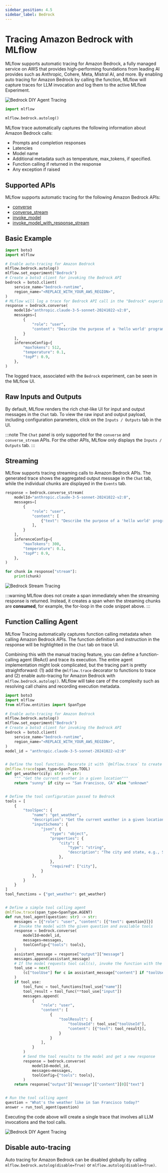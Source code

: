 ```yaml
---
sidebar_position: 4.5
sidebar_label: Bedrock
---
```



# Tracing Amazon Bedrock with MLflow

MLflow supports automatic tracing for Amazon Bedrock, a fully managed service on AWS that provides high-performing
foundations from leading AI provides such as Anthropic, Cohere, Meta, Mistral AI, and more. By enabling auto tracing
for Amazon Bedrock by calling the <APILink fn="mlflow.bedrock.autolog" /> function, MLflow will capture traces for LLM invocation
and log them to the active MLflow Experiment.

![Bedrock DIY Agent Tracing](/images/llms/tracing/bedrock-tracing-agent.png)

```python
import mlflow

mlflow.bedrock.autolog()
```

MLflow trace automatically captures the following information about Amazon Bedrock calls:

- Prompts and completion responses
- Latencies
- Model name
- Additional metadata such as temperature, max_tokens, if specified.
- Function calling if returned in the response
- Any exception if raised

## Supported APIs

MLflow supports automatic tracing for the following Amazon Bedrock APIs:

- [converse](https://boto3.amazonaws.com/v1/documentation/api/latest/reference/services/bedrock-runtime/client/converse.html)
- [converse_stream](https://boto3.amazonaws.com/v1/documentation/api/latest/reference/services/bedrock-runtime/client/converse_stream.html)
- [invoke_model](https://boto3.amazonaws.com/v1/documentation/api/latest/reference/services/bedrock-runtime/client/invoke_model.html)
- [invoke_model_with_response_stream](https://boto3.amazonaws.com/v1/documentation/api/latest/reference/services/bedrock-runtime/client/invoke_model_stream.html)


## Basic Example

```python
import boto3
import mlflow

# Enable auto-tracing for Amazon Bedrock
mlflow.bedrock.autolog()
mlflow.set_experiment("Bedrock")
# Create a boto3 client for invoking the Bedrock API
bedrock = boto3.client(
    service_name="bedrock-runtime",
    region_name="<REPLACE_WITH_YOUR_AWS_REGION>",
)
# MLflow will log a trace for Bedrock API call in the "Bedrock" experiment created above
response = bedrock.converse(
    modelId="anthropic.claude-3-5-sonnet-20241022-v2:0",
    messages=[
        {
            "role": "user",
            "content": "Describe the purpose of a 'hello world' program in one line.",
        }
    ],
    inferenceConfig={
        "maxTokens": 512,
        "temperature": 0.1,
        "topP": 0.9,
    },
)
```

The logged trace, associated with the `Bedrock` experiment, can be seen in the MLflow UI.


## Raw Inputs and Outputs

By default, MLflow renders the rich chat-like UI for input and output messages in the `Chat` tab. To view the raw input and output payload, including configuration parameters, click on the `Inputs / Outputs` tab in the UI.

:::note
The `Chat` panel is only supported for the `converse` and `converse_stream` APIs. For the other APIs, MLflow only displays the `Inputs / Outputs` tab.
:::

## Streaming

MLflow supports tracing streaming calls to Amazon Bedrock APIs. The generated trace shows the aggregated output message in the `Chat` tab, while the individual chunks are displayed in the `Events` tab.

```python
response = bedrock.converse_stream(
    modelId="anthropic.claude-3-5-sonnet-20241022-v2:0",
    messages=[
        {
            "role": "user",
            "content": [
                {"text": "Describe the purpose of a 'hello world' program in one line."}
            ],
        }
    ],
    inferenceConfig={
        "maxTokens": 300,
        "temperature": 0.1,
        "topP": 0.9,
    },
)

for chunk in response["stream"]:
    print(chunk)
```

![Bedrock Stream Tracing](/images/llms/tracing/bedrock-tracing-stream.png)

:::warning
MLflow does not create a span immediately when the streaming response is returned. Instead, it creates a span when the streaming chunks are **consumed**, for example, the for-loop in the code snippet above.
:::

## Function Calling Agent

MLflow Tracing automatically captures function calling metadata when calling Amazon Bedrock APIs. The function definition and instruction in the response will be highlighted in the `Chat` tab on trace UI.

Combining this with the manual tracing feature, you can define a function-calling agent (ReAct) and trace its execution. The entire agent implementation might look complicated, but the tracing part is pretty straightforward: (1) add the `@mlflow.trace` decorator to functions to trace and (2) enable auto-tracing for Amazon Bedrock with `mlflow.bedrock.autolog()`. MLflow will take care of the complexity such as resolving call chains and recording execution metadata.

```python
import boto3
import mlflow
from mlflow.entities import SpanType

# Enable auto-tracing for Amazon Bedrock
mlflow.bedrock.autolog()
mlflow.set_experiment("Bedrock")
# Create a boto3 client for invoking the Bedrock API
bedrock = boto3.client(
    service_name="bedrock-runtime",
    region_name="<REPLACE_WITH_YOUR_AWS_REGION>",
)
model_id = "anthropic.claude-3-5-sonnet-20241022-v2:0"


# Define the tool function. Decorate it with `@mlflow.trace` to create a span for its execution.
@mlflow.trace(span_type=SpanType.TOOL)
def get_weather(city: str) -> str:
    """ "Get the current weather in a given location"""
    return "sunny" if city == "San Francisco, CA" else "unknown"


# Define the tool configuration passed to Bedrock
tools = [
    {
        "toolSpec": {
            "name": "get_weather",
            "description": "Get the current weather in a given location",
            "inputSchema": {
                "json": {
                    "type": "object",
                    "properties": {
                        "city": {
                            "type": "string",
                            "description": "The city and state, e.g., San Francisco, CA",
                        },
                    },
                    "required": ["city"],
                }
            },
        }
    }
]
tool_functions = {"get_weather": get_weather}


# Define a simple tool calling agent
@mlflow.trace(span_type=SpanType.AGENT)
def run_tool_agent(question: str) -> str:
    messages = [{"role": "user", "content": [{"text": question}]}]
    # Invoke the model with the given question and available tools
    response = bedrock.converse(
        modelId=model_id,
        messages=messages,
        toolConfig={"tools": tools},
    )
    assistant_message = response["output"]["message"]
    messages.append(assistant_message)
    # If the model requests tool call(s), invoke the function with the specified arguments
    tool_use = next(
        (c["toolUse"] for c in assistant_message["content"] if "toolUse" in c), None
    )
    if tool_use:
        tool_func = tool_functions[tool_use["name"]]
        tool_result = tool_func(**tool_use["input"])
        messages.append(
            {
                "role": "user",
                "content": [
                    {
                        "toolResult": {
                            "toolUseId": tool_use["toolUseId"],
                            "content": [{"text": tool_result}],
                        }
                    }
                ],
            }
        )
        # Send the tool results to the model and get a new response
        response = bedrock.converse(
            modelId=model_id,
            messages=messages,
            toolConfig={"tools": tools},
        )
    return response["output"]["message"]["content"][0]["text"]


# Run the tool calling agent
question = "What's the weather like in San Francisco today?"
answer = run_tool_agent(question)
```

Executing the code above will create a single trace that involves all LLM invocations and the tool calls.


![Bedrock DIY Agent Tracing](/images/llms/tracing/bedrock-tracing-agent.png)


## Disable auto-tracing

Auto tracing for Amazon Bedrock can be disabled globally by calling `mlflow.bedrock.autolog(disable=True)` or `mlflow.autolog(disable=True)`.